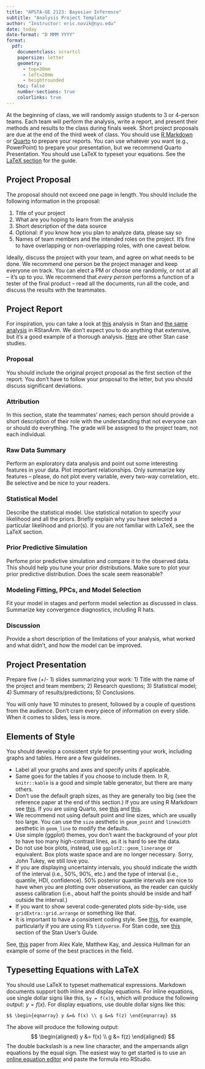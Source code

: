 ```yaml
---
title: "APSTA-GE 2123: Bayesian Inference"
subtitle: "Analysis Project Template"
author: "Instructor: eric.novik@nyu.edu"
date: today
date-format: "D MMM YYYY"
format:
  pdf:
    documentclass: scrartcl
    papersize: letter
    geometry:
      - top=30mm
      - left=20mm
      - heightrounded
    toc: false
    number-sections: true
    colorlinks: true
---
```


At the beginning of class, we will randomly assign students to 3 or 4-person teams. Each team will perform the analysis, write a report, and present their methods and results to the class during finals week. Short project proposals are due at the end of the third week of class. You should use [R Markdown](https://rmarkdown.rstudio.com/) or [Quarto](https://quarto.org/) to prepare your reports. You can use whatever you want (e.g., PowerPoint) to prepare your presentation, but we recommend Quarto Presentation. You should use LaTeX to typeset your equations. See the [LaTeX section](#Typesetting-Equations-with-LaTeX) for the guide.

## Project Proposal

The proposal should not exceed one page in length. You should include the following information in the proposal:

1.  Title of your project
2.  What are you hoping to learn from the analysis
3.  Short description of the data source
4.  Optional: if you know how you plan to analyze data, please say so
5.  Names of team members and the intended roles on the project. It's fine to have overlapping or non-overlapping roles, with one caveat below.

Ideally, discuss the project with your team, and agree on what needs to be done. We recommend one person be the project manager and keep everyone on track. You can elect a PM or choose one randomly, or not at all -- it's up to you. We recommend that *every person* performs a function of a tester of the final product -- read all the documents, run all the code, and discuss the results with the teammates.

## Project Report

For inspiration, you can take a look at [this](https://mc-stan.org/users/documentation/case-studies/pool-binary-trials.html) analysis in Stan and [the same analysis](https://mc-stan.org/users/documentation/case-studies/pool-binary-trials-rstanarm.html) in RStanArm. We don't expect you to do anything that extensive, but it's a good example of a thorough analysis. [Here](https://mc-stan.org/users/documentation/case-studies) are other Stan case studies.

### Proposal

You should include the original project proposal as the first section of the report. You don't have to follow your proposal to the letter, but you should discuss significant deviations.

### Attribution

In this section, state the teammates' names; each person should provide a short description of their role with the understanding that not everyone can or should do everything. The grade will be assigned to the project team, not each individual.

### Raw Data Summary

Perform an exploratory data analysis and point out some interesting features in your data. Plot important relationships. Only summarize key features -- please, do not plot every variable, every two-way correlation, etc. Be selective and be nice to your readers.

### Statistical Model

Describe the statistical model. Use statistical notation to specify your likelihood and all the priors. Briefly explain why you have selected a particular likelihood and prior(s). If you are not familiar with LaTeX, see the LaTeX section.

### Prior Predictive Simulation

Perfome prior predictive simulation and compare it to the observed data. This should help you tune your prior distributions. Make sure to plot your prior predictive distribution. Does the scale seem reasonable?

### Modeling Fitting, PPCs, and Model Selection

Fit your model in stages and perform model selection as discussed in class. Summarize key convergence diagnostics, including R hats.

### Discussion

Provide a short description of the limitations of your analysis, what worked and what didn't, and how the model can be improved.

## Project Presentation

Prepare five (+/- 1) slides summarizing your work: 1) Title with the name of the project and team members; 2) Research questions; 3) Statistical model; 4) Summary of results/predictions; 5) Conclusions.

You will only have 10 minutes to present, followed by a couple of questions from the audience. Don't cram every piece of information on every slide. When it comes to slides, less is more. 

## Elements of Style

You should develop a consistent style for presenting your work, including graphs and tables. Here are a few guidelines.

-   Label all your graphs and axes and specify units if applicable.
-   Same goes for the tables if you choose to include them. In R, `knitr::kable` is a good and simple table generator, but there are many others.
-   Don't use the default graph sizes, as they are generally too big (see the reference paper at the end of this section.) If you are using R Markdown see [this](https://bookdown.org/yihui/rmarkdown-cookbook/figure-size.html). If you are using Quarto, see [this](https://quarto.org/docs/authoring/figures.html) and [this](https://quarto.org/docs/computations/execution-options.html#figure-options).
-   We recommend not using default point and line sizes, which are usually too large. You can use the `size` aesthetic in `geom_point` and `linewidth` aesthetic in `geom_line` to modify the defaults.
-   Use simple (ggplot) themes, you don't want the background of your plot to have too many high-contrast lines, as it is hard to see the data.
-   Do not use box plots, instead, use `ggplot2::geom_linerange` or equivalent. Box plots waste space and are no longer necessary. Sorry, John Tukey, we still love you.
-   If you are displaying uncertainty intervals, you should indicate the width of the interval (i.e., 50%, 90%, etc.) and the type of interval (i.e., quantile, HDI, confidence). 50% posterior quantile intervals are nice to have when you are plotting over observations, as the reader can quickly assess calibration (i.e., about half the points should be inside and half outside the interval.) 
-   If you want to show several code-generated plots side-by-side, use `gridExtra::grid.arrange` or something like that.
-   It is important to have a consistent coding style. See [this](https://style.tidyverse.org/index.html), for example, particularly if you are using R's `tidyverse`. For Stan code, see [this](https://mc-stan.org/docs/stan-users-guide/stan-program-style-guide.html) section of the Stan User's Guide.

See, [this](https://www.mjskay.com/papers/infovis2020-uncertainty-decision-making.pdf) paper from Alex Kale, Matthew Kay, and Jessica Hullman for an example of some of the best practices in the field.

## Typesetting Equations with LaTeX

You should use LaTeX to typeset mathematical expressions. Markdown documents support both inline and display equations. For inline equations, use single dollar signs like this, `$y = f(x)$`, which will produce the following output: $y = f(x)$. For display equations, use double dollar signs like this:

`$$ \begin{eqnarray} y &=& f(x) \\ g &=& f(z) \end{eqnarray} $$`

The above will produce the following output: $$
\begin{aligned}
y &= f(x) \\
g &= f(z)
\end{aligned}
$$ The double backslash is a new line character, and the ampersands align equations by the equal sign. The easiest way to get started is to use an [online equation editor](https://latexeditor.lagrida.com/) and paste the formula into RStudio.

